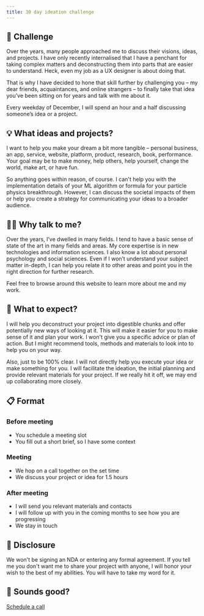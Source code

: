 ```yaml
---
title: 30 day ideation challenge
---
```


<Headline
  title="30 day ideation challenge"
  headline="A personal challenge to make good ideas happen"
/>

## 🏁 Challenge

Over the years, many people approached me to discuss their visions, ideas, and projects. I have only recently internalised that I have a penchant for taking complex matters and deconstructing them into parts that are easier to understand. Heck, even my job as a UX designer is about doing that.

That is why I have decided to hone that skill further by challenging you – my dear friends, acquaintances, and online strangers – to finally take that idea you’ve been sitting on for years and talk with me about it.

Every weekday of December, I will spend an hour and a half discussing someone’s idea or a project.

## 💡 What ideas and projects?

I want to help you make your dream a bit more tangible – personal business, an app, service, website, platform, product, research, book, performance. Your goal may be to make money, help others, help yourself, change the world, make art, or have fun.

So anything goes within reason, of course. I can't help you with the implementation details of your ML algorithm or formula for your particle physics breakthrough. However, I can discuss the societal impacts of them or help you create a strategy for communicating your ideas to a broader audience.


## 🧙🏼 Why talk to me?

Over the years, I’ve dwelled in many fields. I tend to have a basic sense of state of the art in many fields and areas. My core expertise is in new technologies and information sciences. I also know a lot about personal psychology and social sciences. Even if I won’t understand your subject matter in-depth, I can help you relate it to other areas and point you in the right direction for further research.

Feel free to browse around this website to learn more about me and my work.

## 🎁 What to expect?

I will help you deconstruct your project into digestible chunks and offer potentially new ways of looking at it. This will make it easier for you to make sense of it and plan your work. I won't give you a specific advice or plan of action. But I might recommend tools, methods and materials to look into to help you on your way.

Also, just to be 100% clear. I will not directly help you execute your idea or make something for you. I will facilitate the ideation, the initial planning and provide relevant materials for your project. If we really hit it off, we may end up collaborating more closely.

## 📋️ Format

### Before meeting

- You schedule a meeting slot
- You fill out a short brief, so I have some context

### Meeting

- We hop on a call together on the set time
- We discuss your project or idea for 1.5 hours

### After meeting

- I will send you relevant materials and contacts
- I will follow up with you in the coming months to see how you are progressing
- We stay in touch


## 🤭 Disclosure

We won't be signing an NDA or entering any formal agreement. If you tell me you don't want me to share your project with anyone, I will honor your wish to the best of my abilities. You will have to take my word for it.

## 🚀 Sounds good?

<a href="https://calendly.com/" target="_blank" class="btn btn-large mt">Schedule a call</a>
